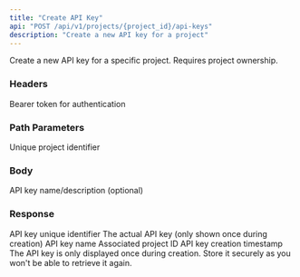 ```yaml
---
title: "Create API Key"
api: "POST /api/v1/projects/{project_id}/api-keys"
description: "Create a new API key for a project"
---
```


Create a new API key for a specific project. Requires project ownership.

### Headers

<ParamField header="Authorization" type="string" required>
  Bearer token for authentication
</ParamField>

### Path Parameters

<ParamField path="project_id" type="string" required>
  Unique project identifier
</ParamField>

### Body

<ParamField body="name" type="string">
  API key name/description (optional)
</ParamField>

### Response

<ResponseField name="id" type="string">
  API key unique identifier
</ResponseField>

<ResponseField name="key" type="string">
  The actual API key (only shown once during creation)
</ResponseField>

<ResponseField name="name" type="string">
  API key name
</ResponseField>

<ResponseField name="project_id" type="string">
  Associated project ID
</ResponseField>

<ResponseField name="created_at" type="string">
  API key creation timestamp
</ResponseField>

<Warning>
  The API key is only displayed once during creation. Store it securely as you won't be able to retrieve it again.
</Warning>
